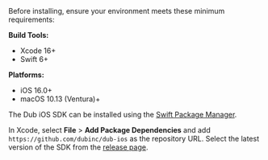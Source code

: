 <Step title="Install the Dub iOS SDK">
Before installing, ensure your environment meets these minimum requirements:

**Build Tools:**
- Xcode 16+
- Swift 6+

**Platforms:**
- iOS 16.0+
- macOS 10.13 (Ventura)+

The Dub iOS SDK can be installed using the [Swift Package Manager](https://docs.swift.org/swiftpm/documentation/packagemanagerdocs/).

In Xcode, select **File** > **Add Package Dependencies** and add `https://github.com/dubinc/dub-ios` as the repository URL. Select the latest version of the SDK from the [release page](https://github.com/dubinc/dub-ios/releases).
  
</Step>